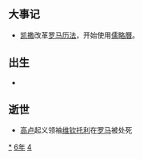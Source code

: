 {{yearTOC|-46|西汉'''[[初元|初元]]三年'''}}

== 大事记 ==
* [[凯撒|凯撒]]改革[[罗马共和国|罗马]][[历法|历法]]，开始使用[[儒略曆|儒略曆]]。

== 出生 ==
*

== 逝世 ==
{{Wikisource year mention}}
* [[高卢|高卢]]起义领袖[[维钦托利|维钦托利]]在[[罗马市|罗马]]被处死

[[Category:前46年|*]]
[[Category:前40年代|6年]]
[[Category:前1世纪各年|4]]